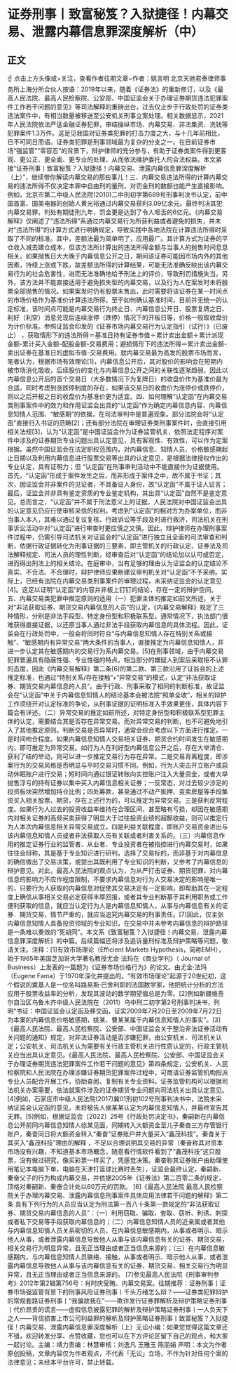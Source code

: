 # 证券刑事丨致富秘笈？入狱捷径！内幕交易、泄露内幕信息罪深度解析（中）
## 正文
☝ 点击上方头像或+关注，查看作者往期文章~作者：姚言明 北京天驰君泰律师事务所上海分所合伙人按语：2019年以来，随着《证券法》的重新修订，以及《最高人民法院、最高人民检察院、公安部、中国证监会关于办理证券期货违法犯罪案件工作若干问题的意见》等司法解释的重磅出台，过去仅止步于行政处罚的证券类违法案件中，有相当数量被移送至公安机关刑事立案处理。相关数据显示，2021年人民法院依法严惩金融证券犯罪，审结操纵市场、内幕交易、非法集资、洗钱等犯罪案件1.3万件。这足见我国对证券类犯罪的打击力度之大，与十几年前相比，已不可同日而语。证券类犯罪是刑事领域最为复杂的分支之一。在目前证券市场“强监管”“零容忍”的背景下，辩护律师的充分参与，有助于证券类案件得到更客观、更公正、更全面、更专业的处理，从而依法维护委托人的合法权益。本文紧接“证券刑事丨致富秘笈？入狱捷径！内幕交易、泄露内幕信息罪深度解析（上）”，继续带你解读内幕交易的那些事儿！三、内幕交易违法所得的计算内幕交易的违法所得不仅决定本罪中自由刑的量刑，对罚金刑的数额也能产生直接影响。例如，北京市第二中级人民法院(2010)二中刑初字第689号刑事判决书认定，前中国首富、国美电器的创始人黄光裕通过内幕交易获利3.09亿余元。最终判决其犯内幕交易罪，判处有期徒刑九年，罚金更是达到了令人咂舌的6亿元。《内幕交易解释》仅阐述了“违法所得”系通过内幕交易行为所获利益或者避免的损失，并未对“违法所得”的计算方式进行明确规定，导致实践中各地法院在计算违法所得时采取了不同的标准。其中，差额法最为简单明了，应用最广。其计算方式为证券的平仓收入减去建仓成本，但该方法所计算出的违法所得金额与当事人的抛售时间息息相关。如果抛售日大大晚于内幕信息公开之日，期间该证券可能因市场内外的其他因素，持续上涨或下跌，故差额法所得的计算结果，可能无法准确反映出该内幕交易行为的社会危害性，进而无法准确地给予刑法上的评价，导致刑罚措施失当。另外，该方法并不能直接适用于避免损失型的内幕交易，以及行为人在案发时未将股票全部抛售的情况。如果案发时仍有股票未售出，此时需要将该证券在某一时间点的市场价格作为基准价计算违法所得。至于如何确认基准时间，目前并无统一的认定标准，该时间点可能是内幕交易行为终止日、内幕信息公开日、股票复牌之日、利好（利空）消息兑现后连续涨停（跌停）情况下的开板日等，价格一般取收盘价为计价标准。参照证监会印发的《证券市场内幕交易行为认定指引（试行）》（已废止） ，获取情形下的违法所得＝基准日持有证券市值＋累计卖出金额＋累计派现金额-累计买入金额-配股金额-交易费用；避损情形下的违法所得＝累计卖出金额-卖出证券在基准日的虚拟市值-交易费用。就内幕交易最为高发的股票市场而言，笔者认为，根据市场有效理论[1]，内幕信息公开后，其对股价的影响会在短期内被市场消化吸收，后续股价的变化与内幕信息公开之间的关联性逐渐趋弱，因此以内幕信息公开后的首个交易日（大多数情况下为复牌日）的收盘价作为基准价最为合适。同时考虑到涨跌停制度的存在，如果该交易日的收盘价为涨停价或跌停价，则以之后开板之日的收盘价为基准价更为适宜。四、如何理解“认定函”在内幕交易类刑事案件中的效力和作用证监会出具的“认定函”作为确定内幕信息内容、内幕信息知情人范围、“敏感期”的依据，在司法审判中是普遍现象。部分法院会将“认定函”直接归入书证的范畴[2]；还有部分法院在审理证券类刑事案件时，会直接引用相关法规[3]，认为“认定函”是中国证监会作为证券监管机关，依照法定程序对案件中涉及的证券期货专业问题出具认定意见，具有客观性、有效性，可以作为定案根据。虽然中国证监会在法定职权范围内，对内幕信息、知情人员、价格敏感期起止日期以及利用内幕信息进行股票交易等出具的认定意见，是根据法律授权作出的专业认定，具有证明力；但 “认定函”在刑事审判活动中不能直接作为证据使用。首先，“认定函”形成于案件发生之后，而非形成于案件之中，故不属于书证；其次，因证监会并非案件的见证者，不具备证人身份，故“认定函”不属于证人证言；最后，证监会并非具有鉴定资质的专业鉴定机构，其出具“认定函”自然不是鉴定意见。总而言之，“认定函”并不属于刑法意义上的证据，人民法院对中国证监会出具的认定意见仍应行使审核采信的权利。考虑到“认定函”的相对方为办案单位，而非当事人本人，其难以通过复议复核、行政诉讼等手段及时进行救济，司法机关在刑事诉讼活动中对“认定函”进行审查时更应慎之又慎。因此，辩护律师在办理刑事案件过程中，仍需引导司法机关对证监会的“认定函”进行独立且全面的司法审查和判断，依据行政证据转化为刑事证据的三要素，即主管机关的行政认定、证券法及司法解释规定、司法人员的理性判断，经审查后对“认定函”的结论加以认可或否定，进而得出刑法上的相关结论。在庭审中，当有足够的理由认为证监会的认定结论不真实、不合法、不合理时，辩护律师应果断建议审判机关对“认定函”不予采纳。实际上，已经有法院在内幕交易类刑事案件的审理过程，未采纳证监会的认定意见[4]。这足以证明“认定函”的内容并非板上钉钉的结论，存在一定的辩护空间。五、内幕交易类犯罪中推定原则的适用（一）犯罪主体的推定如前文所述，关于对“非法获取证券、期货交易内幕信息的人员”的认定，《内幕交易解释》规定了三种情形，分别是非法手段型、特定身份型和积极联系型。通常情况下，执法部门很难获得直接证据，以还原当事人通过非法手段获取内幕信息的具体流程。因此，证监会在行政处罚中，一般会将同时符合“与内幕信息知情人存在特别关系或接触”、“敏感期内有异常交易”两大条件的当事人，直接推定为内幕信息知情人，并进一步认定其在敏感期内的交易行为系内幕交易。[5]在刑事领域，由于内幕交易犯罪普遍具有隐蔽性强、专业性强的特点，相当部分的嫌疑人到案后采取拒不认罪的态度，因此《内幕交易解释》第二条[6]的第二款、第三款沿用了证监会的上述推定标准，也通过“特别关系/存在接触”+“异常交易”的模式，认定“非法获取证券、期货交易内幕信息的人员”。由于行政、刑事采取了相同的判断标准，故证监会在“认定函”中关于内幕信息知情人的结论基本会被法院“照单全收”，相关的辩护工作须绕开对认定标准的争论，从刑事证据的证明标准入手效果更佳，具体内容下篇会有详述。（二）异常交易的推定如前所述，对特定身份型和积极联系型犯罪主体的认定，需要结合其是否存在异常交易。而对异常交易的判断，也不可避免地引入了其他推定原则。判断交易是否异常时，通常会综合考虑以下方面进行推定。一是时间吻合程度。如果内幕信息知情人交易相关证券、期货合约时间发生在敏感期内，即可推定为异常交易。如行为人在利好型内幕信息公开之后，存在大举清仓、获利了结的举动，则可以进一步推定交易行为存在异常。二是交易背离程度，即涉案行为的交易风格是否明显与平时交易习惯不同。例如，行为人突击开立账户或启动休眠账户进行交易；短时间内通过银证转账向实控账户注入大量资金，或者大举抛售浮亏的持有证券以集中买入内幕信息相关证券；一反常态，对过去较少涉足的投资板块突然增加持仓比例；四处筹款，甚至通过不动产抵押、变卖房屋等手段集资买入相关股票、期货。存在上述行为的，可以推定为异常交易。三是获利反常程度。如果行为人过去的投资收益率维持在合理区间，甚至略有亏损，却因在敏感期内对相关证券的高频买卖获得了明显大于过往投资业绩的超额收益，则可以推定行为人本次内幕信息相关异常交易成立。四是利益关联程度，即账户交易资金进出与该内幕信息知情人员或者非法获取人员有关联或者利害关系的。（三）内幕信息作用的推定证券行业的监管者、从业者、专业投资者在被指控进行内幕交易时，如果往往会辩称，其是基于专业知识进行研判，选择了交易标的，而非基于对内幕信息的确信做出了交易决策，或提出其既利用了专业知识的判断，又参考了内幕信息的辩护意见。对此，最高人民法院的观点认为，为从严打击证券、期货犯罪，对内幕信息的影响力不应作程度限制，不要求内幕信息对行为人交易决定的影响是唯一的，只要行为人获取的内幕信息对促使其交易决定有一定影响，即帮助其在一定程度上确信从事相关交易必定获得丰厚回报，或者其专业判断基于其利用职务或工作便利获取的信息，就应当认定行为人是内幕信息知情人，从事与内幕信息有关的证券．期货交易，情节严重的，就应当追究内幕交易的刑事责任。[7]因此，仅主张内幕信息知情人具备投资领域的专业知识，在交易中并未参考内幕信息的辩护路径是一条难以奏效的“死胡同”。本文系《致富秘笈？入狱捷径！内幕交易、泄露内幕信息罪深度解析》的中篇。后续篇幅还将涉及追诉量刑标准及辩护策略等问题，敬请关注。注释：[1]有效市场理论（Efficient Markets Hypothesis，简称EMH），始于1965年美国芝加哥大学著名教授尤金·法玛在《商业学刊》（ Journal of Business）上发表的一篇题为《证券市场价格行为》的论文。由尤金·法玛（Eugene Fama）于1970年深化并提出的。“有效市场理论”起源于20世纪初，这个假说的奠基人是一位名叫路易斯·巴舍利耶的法国数学家，他把统计分析的方法应用于股票收益率的分析，发现其波动的数学期望值总是为零。[2]例如新疆维吾尔自治区乌鲁木齐中级人民法院在（2011）乌中刑二初字第2号刑事判决书，列明“书证：中国证监会认定函及移交函，证实2009年7月20日至2009年7月22日为本案的内幕信息价格敏感期，姚某、曹某某属于内幕信息知情人的事实”。[3]《最高人民法院、最高人民检察院、公安部、中国证监会关于整治非法证券活动有关问题的通知》规定，对非法证券活动是否涉嫌犯罪，由公安机关、司法机关认定；公安机关、司法机关认为需要有关行政主管机关进行性质认定的，行政主管机关应当出具认定意见。《最高人民法院、最高人民检察院、公安部、中国证监会关于办理证券期货违法犯罪案件工作若干问题的意见》第四条规定，公安机关、人民检察院和人民法院在办理涉嫌证券期货犯罪案件过程中，可商请证券监管机构指派专业人员配合开展工作，协助查阅、复制有关专业资料。证券监管机构可以根据司法机关办案需要，依法就案件涉及的证券期货专业问题向司法机关出具认定意见。[4]例如，石家庄市中级人民法院(2017)冀01刑初102号刑事判决书中，法院未采纳证监会认定函的意见，未将被告人侯某某认定为内幕信息知情人，并最终宣告其无罪。[5]例如，根据证监会〔2022〕25号《行政处罚决定书》，秦嗣新在内幕信息公开前同内幕信息知情人徐某见面，同期转入大额资金至儿子秦奋三方存管银行账户，秦奋同日将大额资金转入“秦奋”证券账户并大量买入“鑫茂科技”。秦奋关于其买入“鑫茂科技”理由的解释 ，不足以合理说明其交易的异常（秦奋称其对资本市场没有兴趣，不知道基本市场概念，随意看行情软件看到了“鑫茂科技”这只股票，没有做过研究，像买彩票一样买了，凭感觉决策。秦奋称其证券账户由助理使用笔记本电脑下单，电脑在天津打篮球比赛时丢失），证监会最终认定，秦嗣新、秦奋父子的行为构成内幕交易，并依据2005年《证券法》第二百零二条的规定，顶格对秦嗣新、秦奋合计处以60万元的罚款。 [6]《最高人民法院 最高人民检察院关于办理内幕交易、泄露内幕信息刑事案件具体应用法律若干问题的解释》第二条 具有下列行为的人员应当认定为刑法第一百八十条第一款规定的“非法获取证券、期货交易内幕信息的人员”：（一）利用窃取、骗取、套取、窃听、利诱、刺探或者私下交易等手段获取内幕信息的；（二）内幕信息知情人员的近亲属或者其他与内幕信息知情人员关系密切的人员，在内幕信息敏感期内，从事或者明示、暗示他人从事，或者泄露内幕信息导致他人从事与该内幕信息有关的证券、期货交易，相关交易行为明显异常，且无正当理由或者正当信息来源的；（三）在内幕信息敏感期内，与内幕信息知情人员联络、接触，从事或者明示、暗示他人从事，或者泄露内幕信息导致他人从事与该内幕信息有关的证券、期货交易，相关交易行为明显异常，且无正当理由或者正当信息来源的。 [7]参见最高人民法院《刑事审判参考》2012年第2辑第756号：肖时庆受贿、内幕交易案。往期推荐：证券刑事丨证券市场强监管背景下的刑事风险证券刑事丨千头万绪怎么辩？——证券类犯罪辩护的常规套路​证券刑事丨“我骗故我在”——欺诈发行证券罪解析及辩护策略证券刑事丨代价昂贵的谎言——虚假信息披露犯罪的解析及辩护策略证券刑事丨一人负天下之人——背信损害上市公司利益罪的解析及辩护策略证券刑事丨致富秘笈？入狱捷径！内幕交易、泄露内幕信息罪深度解析（上）无讼小编：如果您觉得这篇文章还不错，欢迎转发分享、点赞收藏，您也可以在下方评论区留下自己的观点，和大家一起讨论。主编：靖力责编：林慧审核：刘逸凡 王雅玉 陈丽娟 声明：本文为作者原创投稿，文章内容仅为作者观点，不代表「无讼」立场，不作为针对任何个案的法律意见；未经本平台许可，禁止转载。